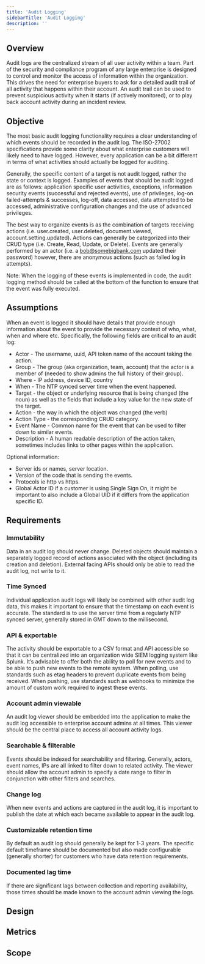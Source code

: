 ```yaml
---
title: 'Audit Logging'
sidebarTitle: 'Audit Logging'
description: ''
---
```


## Overview

Audit logs are the centralized stream of all user activity within a team. Part of the security and compliance program of any large enterprise is designed to control and monitor the access of information within the organization. This drives the need for enterprise buyers to ask for a detailed audit trail of all activity that happens within their account. An audit trail can be used to prevent suspicious activity when it starts (if actively monitored), or to play back account activity during an incident review.

## Objective

The most basic audit logging functionality requires a clear understanding of which events should be recorded in the audit log. The ISO-27002 specifications provide some clarity about what enterprise customers will likely need to have logged. However, every application can be a bit different in terms of what activities should actually be logged for auditing.

Generally, the specific content of a target is not audit logged, rather the state or context is logged. Examples of events that should be audit logged are as follows: application specific user activities, exceptions, information security events (successful and rejected events), use of privileges, log-on failed-attempts & successes, log-off, data accessed, data attempted to be accessed, administrative configuration changes and the use of advanced privileges.

The best way to organize events is as the combination of targets receiving actions (i.e. user.created, user.deleted, document.viewed, account.setting.updated). Actions can generally be categorized into their CRUD type (i.e. Create, Read, Update, or Delete). Events are generally performed by an actor (i.e. a bob@somebigbank.com updated their password) however, there are anonymous actions (such as failed log in attempts).

Note: When the logging of these events is implemented in code, the audit logging method should be called at the bottom of the function to ensure that the event was fully executed.

## Assumptions

When an event is logged it should have details that provide enough information about the event to provide the necessary context of who, what, when and where etc. Specifically, the following fields are critical to an audit log:

- Actor - The username, uuid, API token name of the account taking the action.
- Group - The group (aka organization, team, account) that the actor is a member of (needed to show admins the full history of their group).
- Where - IP address, device ID, country
- When - The NTP synced server time when the event happened.
- Target - the object or underlying resource that is being changed (the noun) as well as the fields that include a key value for the new state of the target.
- Action - the way in which the object was changed (the verb)
- Action Type - the corresponding CRUD category.
- Event Name - Common name for the event that can be used to filter down to similar events.
- Description - A human readable description of the action taken, sometimes includes links to other pages within the application.

Optional information:

- Server ids or names, server location.
- Version of the code that is sending the events.
- Protocols ie http vs https.
- Global Actor ID if a customer is using Single Sign On, it might be important to also include a Global UID if it differs from the application specific ID.

## Requirements

### Immutability

Data in an audit log should never change. Deleted objects should maintain a separately logged record of actions associated with the object (including its creation and deletion). External facing APIs should only be able to read the audit log, not write to it.

### Time Synced

Individual application audit logs will likely be combined with other audit log data, this makes it important to ensure that the timestamp on each event is accurate. The standard is to use the server time from a regularly NTP synced server, generally stored in GMT down to the millisecond.

### API & exportable

The activity should be exportable to a CSV format and API accessible so that it can be centralized into an organization wide SIEM logging system like Splunk. It’s advisable to offer both the ability to poll for new events and to be able to push new events to the remote system. When polling, use standards such as etag headers to prevent duplicate events from being received. When pushing, use standards such as webhooks to minimize the amount of custom work required to ingest these events.

### Account admin viewable

An audit log viewer should be embedded into the application to make the audit log accessible to enterprise account admins at all times. This viewer should be the central place to access all account activity logs.

### Searchable & filterable

Events should be indexed for searchability and filtering. Generally, actors, event names, IPs are all linked to filter down to related activity. The viewer should allow the account admin to specify a date range to filter in conjunction with other filters and searches.

### Change log

When new events and actions are captured in the audit log, it is important to publish the date at which each became available to appear in the audit log.

### Customizable retention time

By default an audit log should generally be kept for 1-3 years. The specific default timeframe should be documented but also made configurable (generally shorter) for customers who have data retention requirements.

### Documented lag time

If there are significant lags between collection and reporting availability, those times should be made known to the account admin viewing the logs.

## Design

## Metrics

## Scope